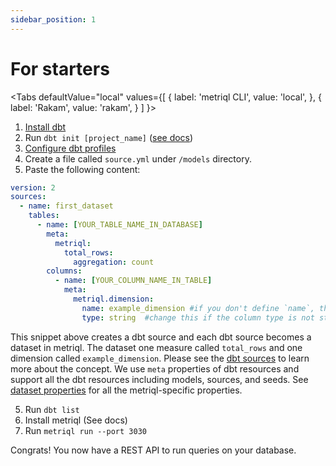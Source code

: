 ```yaml
---
sidebar_position: 1
---
```



# For starters

<Tabs
  defaultValue="local"
  values={[
    { label: 'metriql CLI', value: 'local', },
    { label: 'Rakam', value: 'rakam', }
  ]
}>
<TabItem value="local">

1. [Install dbt](https://docs.getdbt.com/dbt-cli/installation)
2. Run `dbt init [project_name]` ([see docs](https://docs.getdbt.com/reference/commands/init))
3. [Configure dbt profiles](https://docs.getdbt.com/dbt-cli/configure-your-profile)
4. Create a file called `source.yml` under `/models` directory.
5. Paste the following content:

```yml
version: 2
sources:
  - name: first_dataset
    tables:
      - name: [YOUR_TABLE_NAME_IN_DATABASE]
        meta:
          metriql:
            total_rows:
              aggregation: count
        columns:
          - name: [YOUR_COLUMN_NAME_IN_TABLE]
            meta:
              metriql.dimension:
                name: example_dimension #if you don't define `name`, the default is column name
                type: string  #change this if the column type is not string, see [available types](/reference/field#type)
```

This snippet above creates a dbt source and each dbt source becomes a dataset in metriql. The dataset one measure called `total_rows` and one dimension called `example_dimension`. 
Please see the [dbt sources](https://docs.getdbt.com/docs/building-a-dbt-project/using-sources#declaring-a-source) to learn more about the concept. We use `meta` properties of dbt resources and support all the dbt resources including models, sources, and seeds. See [dataset properties](/reference/dataset) for all the metriql-specific properties. 

5. Run `dbt list`
6. Install metriql (See docs)
7. Run `metriql run --port 3030`

Congrats! You now have a REST API to run queries on your database. 

</TabItem>

<TabItem value="rakam">



</TabItem>
</Tabs>